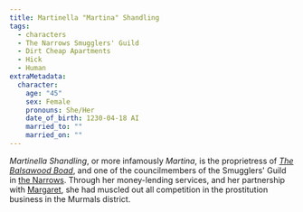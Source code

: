 ```yaml
---
title: Martinella "Martina" Shandling
tags:
  - characters
  - The Narrows Smugglers' Guild
  - Dirt Cheap Apartments
  - Hick
  - Human
extraMetadata:
  character:
    age: "45"
    sex: Female
    pronouns: She/Her
    date_of_birth: 1230-04-18 AI
    married_to: ""
    married_on: ""
---
```


*Martinella Shandling*, or more infamously *Martina*, is the proprietress of
*[The Balsawood Boad](/locations/the-narrows#the-balsawood-boat)*, and one
of the councilmembers of the Smugglers' Guild in
[the Narrows](/locations/the-narrows/). Through her money-lending services,
and her partnership with [Margaret](/characters/marguerite-margaret-underhand/), she
had muscled out all competition in the prostitution business in the Murmals
district.
